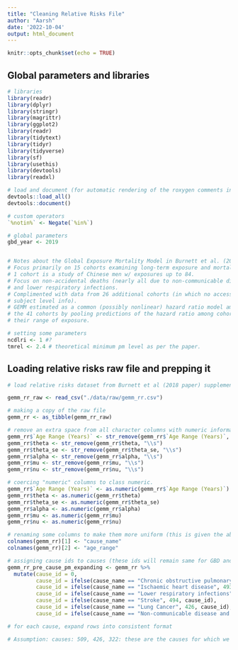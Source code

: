 ```yaml
---
title: "Cleaning Relative Risks File"
author: "Aarsh"
date: '2022-10-04'
output: html_document
---
```


```r
knitr::opts_chunk$set(echo = TRUE)
```

## Global parameters and libraries
```r

# libraries
library(readr)
library(dplyr)
library(stringr)
library(magrittr)
library(ggplot2)
library(readr)
library(tidytext)
library(tidyr)
library(tidyverse)
library(sf)
library(usethis)
library(devtools)
library(readxl)

# load and document (for automatic rendering of the roxygen comments into a man file) to keep things updated
devtools::load_all()
devtools::document()

# custom operators
`%notin%` <- Negate(`%in%`)

# global parameters 
gbd_year <- 2019


# Notes about the Global Exposure Mortality Model in Burnett et al. (2018)
# Focus primarily on 15 cohorts examining long-term exposure and mortality. 
# 1 cohort is a study of Chinese men w/ exposures up to 84.
# Focus on non-accidental deaths (nearly all due to non-communicable diseases)
# and lower respiratory infections.
# Complimented with data from 26 additional cohorts (in which no access to
# subject level info).
# GEMM estimated as a common (possibly nonlinear) hazard ratio model among
# the 41 cohorts by pooling predictions of the hazard ratio among cohorts over
# their range of exposure.

# setting some parameters
ncdlri <- 1 #?
tmrel <- 2.4 # theoretical minimum pm level as per the paper.

```

## Loading relative risks raw file and prepping it

```r
# load relative risks dataset from Burnett et al (2018 paper) supplementary information section table 2 (S2) and getting it into a format similar to the GBD (IER) relative risks file. We created this file using table S2.

gemm_rr_raw <- read_csv("./data/raw/gemm_rr.csv")

# making a copy of the raw file
gemm_rr <- as_tibble(gemm_rr_raw)

# remove an extra space from all character columns with numeric information
gemm_rr$`Age Range (Years)` <- str_remove(gemm_rr$`Age Range (Years)`, "\\s")
gemm_rr$theta <- str_remove(gemm_rr$theta, "\\s")
gemm_rr$theta_se <- str_remove(gemm_rr$theta_se, "\\s")
gemm_rr$alpha <- str_remove(gemm_rr$alpha, "\\s")
gemm_rr$mu <- str_remove(gemm_rr$mu, "\\s")
gemm_rr$nu <- str_remove(gemm_rr$nu, "\\s")

# coercing "numeric" columns to class numeric.
gemm_rr$`Age Range (Years)` <- as.numeric(gemm_rr$`Age Range (Years)`)
gemm_rr$theta <- as.numeric(gemm_rr$theta)
gemm_rr$theta_se <- as.numeric(gemm_rr$theta_se)
gemm_rr$alpha <- as.numeric(gemm_rr$alpha)
gemm_rr$mu <- as.numeric(gemm_rr$mu)
gemm_rr$nu <- as.numeric(gemm_rr$nu)

# renaming some columns to make them more uniform (this is given the above raw file, for a different file with a different column naming scheme, this part of the code will be rewritten).
colnames(gemm_rr)[1] <- "cause_name"
colnames(gemm_rr)[2] <- "age_range"

# assigning cause ids to causes (these ids will remain same for GBD and Meta Regression bits) and save this new dataset as gemm_rr_pre_cause_pm_expanding (more about this in next step)
gemm_rr_pre_cause_pm_expanding <- gemm_rr %>%
  mutate(cause_id = 0, 
         cause_id = ifelse(cause_name == "Chronic obstructive pulmonary disease", 509, cause_id), 
         cause_id = ifelse(cause_name == "Ischaemic heart disease", 493, cause_id), 
         cause_id = ifelse(cause_name == "Lower respiratory infections", 322, cause_id), 
         cause_id = ifelse(cause_name == "Stroke", 494, cause_id), 
         cause_id = ifelse(cause_name == "Lung Cancer", 426, cause_id), 
         cause_id = ifelse(cause_name == "Non-communicable disease and lower respiratory infections", 9999, cause_id))

# for each cause, expand rows into consistent format

# Assumption: causes: 509, 426, 322: these are the causes for which we do not have age-wise/pm-level information, i.e. just a single row in the "raw" dataset. So, for each of these causes, we will assign their exact same information to age intervals starting from 25 and going to 95+, i.e. we are assuming that all of the information available for each of these causes stays the same for all age groups, hence we will extend that information to all those age groups by extending the dataset. Then, we will take the output of that process and assign it to pm levels starting from 1 to 120 micrograms per cubic meter. So, each pm level will have that exact same age wise data.


```

